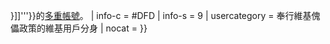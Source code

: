 {{userbox
| border-c = #8888aa
| id       = [[Image:Puppeter template.svg |40px]]
| id-c     = lightskyblue
| info     = 這個帳號是<includeonly>{{#if:{{{1|}}}|</includeonly>'''[[User:{{{1<noinclude>|Example</noinclude>}}}|{{{2|{{{1<noinclude>|某用戶</noinclude>}}}}}}]]'''<includeonly>}}</includeonly>的[[Wikipedia:傀儡#被容許使用多重帳號的行為|多重帳號]]。
| info-c   = #DFD
| info-s   = 9
| usercategory  = <includeonly>奉行維基傀儡政策的維基用戶分身</includeonly>
| nocat = {{{nocat|}}}
}}<noinclude>
{{Documentation}}
</noinclude>